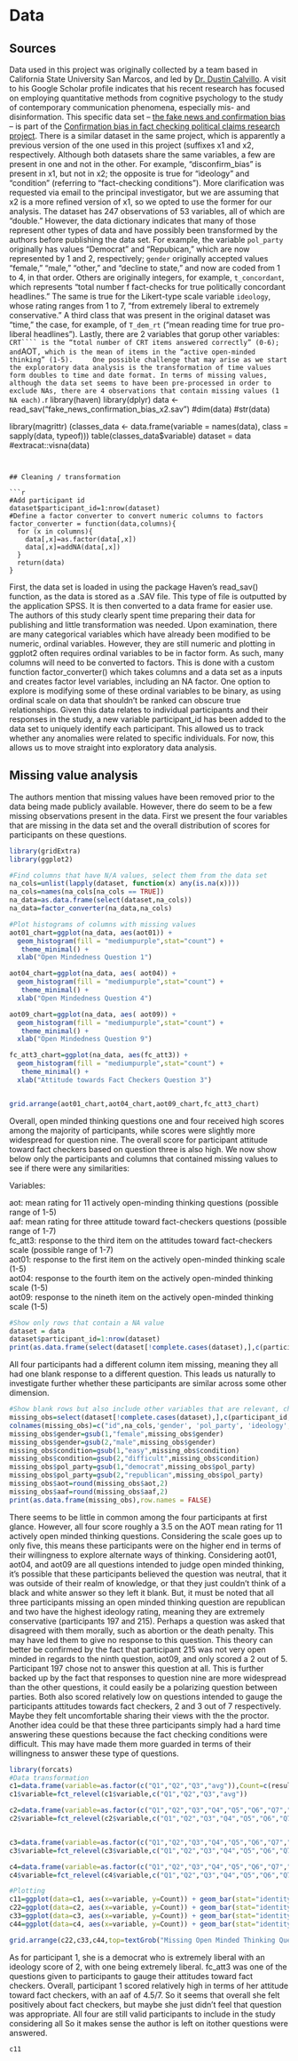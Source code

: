 # Data 

## Sources
Data used in this project was originally collected by a team based in California State University San Marcos, and led by [Dr. Dustin Calvillo](https://scholar.google.com/citations?user=PxQ8_zEAAAAJ&hl=en&oi=ao). A visit to his Google Scholar profile indicates that his recent research has focused on employing quantitative methods from cognitive psychology to the study of contemporary communication phenomena, especially mis- and disinformation.
    This specific data set – [the fake news and confirmation bias](https://osf.io/fqncj) – is part of the [Confirmation bias in fact checking political claims research project](https://osf.io/e6jy4/). There is a similar dataset in the same project, which is apparently a previous version of the one used in this project (suffixes x1 and x2, respectively. Although both datasets share the same variables, a few are present in one and not in the other. For example, “disconfirm_bias” is present in x1, but not in x2; the opposite is true for “ideology” and “condition” (referring to “fact-checking conditions”). More clarification was requested via email to the principal investigator, but we are assuming that x2 is a more refined version of x1, so we opted to use the former for our analysis.
    The dataset has 247 observations of 53 variables, all of which are “double.” However, the data dictionary indicates that many of those represent other types of data and have possibly been transformed by the authors before publishing the data set. For example, the variable ```pol_party``` originally has values “Democrat” and “Repubican,” which are now represented by 1 and 2, respectively; ```gender``` originally accepted values “female,” “male,” “other,” and “decline to state,” and now are coded from 1 to 4, in that order. Others are originally integers, for example, ```t_concordant```, which represents “total number f fact-checks for true politically concordant headlines.” The same is true for the Likert-type scale variable ```ideology```, whose rating ranges from 1 to 7, “from extremely liberal to extremely conservative.” A third class that was present in the original dataset was “time,” the case, for example, of ```T_dem_rt``` (“mean reading time for true pro-liberal headlines”). Lastly, there are 2 variables that gorup other variables: ```CRT```` is the “total number of CRT items answered correctly” (0-6); and ```AOT```, which is the mean of items in the “active open-minded thinking” (1-5).
    One possible challenge that may arise as we start the exploratory data analysis is the transformation of time values form doubles to time and date format. In terms of missing values, although the data set seems to have been pre-processed in order to exclude NAs, there are 4 observations that contain missing values (1 NA each).
```r
library(haven)
library(dplyr)
data <- read_sav("fake_news_confirmation_bias_x2.sav")
#dim(data)
#str(data)

library(magrittr)
(classes_data <- data.frame(variable = names(data),
           class = sapply(data, typeof)))
table(classes_data$variable)
dataset = data
#extracat::visna(data)
```


## Cleaning / transformation

```r
#Add participant id
dataset$participant_id=1:nrow(dataset)
#Define a factor converter to convert numeric columns to factors
factor_converter = function(data,columns){
  for (x in columns){
    data[,x]=as.factor(data[,x])
    data[,x]=addNA(data[,x])
  }
  return(data)
}
```

First, the data set is loaded in using the package Haven's read_sav() function, as the data is stored as a .SAV file. This type of file is outputted by the application SPSS. It is then converted to a data frame for easier use. The authors of this study clearly spent time preparing their data for publishing and little transformation was needed. Upon examination, there are many categorical variables which have already been modified to be numeric, ordinal variables. However, they are still numeric and plotting in ggplot2 often requires ordinal variables to be in factor form. As such, many columns will need to be converted to factors. This is done with a custom function factor_converter() which takes columns and a data set as a inputs and creates factor level variables, including an NA factor. One option to explore is modifying some of these ordinal variables to be binary, as using ordinal scale on data that shouldn't be ranked can obscure true relationships. Given this data relates to individual participants and their responses in the study, a new variable participant_id has been added to the data set to uniquely identify each participant. This allowed us to track whether any anomalies were related to specific individuals. For now, this allows us to move straight into exploratory data analysis. 


## Missing value analysis
The authors mention that missing values have been removed prior to the data being made publicly available. However, there do seem to be a few missing observations present in the data. First we present the four variables that are missing in the data set and the overall distribution of scores for participants on these questions.

```r
library(gridExtra)
library(ggplot2)

#Find columns that have N/A values, select them from the data set
na_cols=unlist(lapply(dataset, function(x) any(is.na(x))))
na_cols=names(na_cols[na_cols == TRUE])
na_data=as.data.frame(select(dataset,na_cols))
na_data=factor_converter(na_data,na_cols)

#Plot histograms of columns with missing values
aot01_chart=ggplot(na_data, aes(aot01)) +
  geom_histogram(fill = "mediumpurple",stat="count") +  
   theme_minimal() +
  xlab("Open Mindedness Question 1")

aot04_chart=ggplot(na_data, aes( aot04)) +
  geom_histogram(fill = "mediumpurple",stat="count") + 
   theme_minimal() +
  xlab("Open Mindedness Question 4")

aot09_chart=ggplot(na_data, aes( aot09)) +
  geom_histogram(fill = "mediumpurple",stat="count") +
   theme_minimal() +
  xlab("Open Mindedness Question 9")

fc_att3_chart=ggplot(na_data, aes(fc_att3)) +
  geom_histogram(fill = "mediumpurple",stat="count") +  
   theme_minimal() +
  xlab("Attitude towards Fact Checkers Question 3")


grid.arrange(aot01_chart,aot04_chart,aot09_chart,fc_att3_chart)
```

Overall, open minded thinking questions one and four received high scores among the majority of participants, while scores were slightly more widespread for question nine. The overall score for participant attitude toward fact checkers based on question three is also high. We now show below only the participants and columns that contained missing values to see if there were any similarities:

Variables:

aot: mean rating for 11 actively open-minding thinking questions (possible range of 1-5)\
aaf: mean rating for three attitude toward fact-checkers questions (possible range of 1-7)\
fc_att3: response to the third item on the attitudes toward fact-checkers scale (possible range of 1-7)\
aot01: response to the first item on the actively open-minded thinking scale (1-5)\
aot04: response to the fourth item on the actively open-minded thinking scale (1-5)\
aot09: response to the nineth item on the actively open-minded thinking scale (1-5)\
```r
#Show only rows that contain a NA value
dataset = data
dataset$participant_id=1:nrow(dataset)
print(as.data.frame(select(dataset[!complete.cases(dataset),],c(participant_id,na_cols))),row.names = FALSE)
```
All four participants had a different column item missing, meaning they all had one blank response to a different question. This leads us naturally to investigate further whether these participants are similar across some other dimension.

```r
#Show blank rows but also include other variables that are relevant, change labels for easy reading and interpretation
missing_obs=select(dataset[!complete.cases(dataset),],c(participant_id,na_cols,'gender', 'pol_party', 'ideology', 'condition','age','AOT','fact_check_att'))
colnames(missing_obs)=c("id",na_cols,'gender', 'pol_party', 'ideology', 'condition','age', 'aot','aaf')
missing_obs$gender=gsub(1,"female",missing_obs$gender)
missing_obs$gender=gsub(2,"male",missing_obs$gender)
missing_obs$condition=gsub(1,"easy",missing_obs$condition)
missing_obs$condition=gsub(2,"difficult",missing_obs$condition)
missing_obs$pol_party=gsub(1,"democrat",missing_obs$pol_party)
missing_obs$pol_party=gsub(2,"republican",missing_obs$pol_party)
missing_obs$aot=round(missing_obs$aot,2)
missing_obs$aaf=round(missing_obs$aaf,2)
print(as.data.frame(missing_obs),row.names = FALSE)
```

There seems to be little in common among the four participants at first glance. However, all four score roughly a 3.5 on the AOT mean rating for 11 actively open minded thinking questions. Considering the scale goes up to only five, this means these participants were on the higher end in terms of their willingness to explore alternate ways of thinking. Considering aot01, aot04, and aot09 are all questions intended to judge open minded thinking, it's possible that these participants believed the question was neutral, that it was outside of their realm of knowledge, or that they just couldn't think of a black and white answer so they left it blank. But, it must be noted that all three participants missing an open minded thinking question are republican and two have the highest ideology rating, meaning they are extremely conservative (participants 197 and 215). Perhaps a question was asked that disagreed with them morally, such as abortion or the death penalty. This may have led them to give no response to this question. This theory can better be confirmed by the fact that participant 215 was not very open minded in regards to the ninth question, aot09, and only scored a 2 out of 5. Participant 197 chose not to answer this question at all. This is further backed up by the fact that responses to question nine are more widespread than the other questions, it could easily be a polarizing question between parties. Both also scored relatively low on questions intended to gauge the participants attitudes towards fact checkers, 2 and 3 out of 7 respectively. Maybe they felt uncomfortable sharing their views with the the proctor. Another idea could be that these three participants simply had a hard time answering these questions because the fact checking conditions were difficult. This may have made them more guarded in terms of their willingness to answer these type of questions. 

```r
library(forcats)
#Data transformation
c1=data.frame(variable=as.factor(c("Q1","Q2","Q3","avg")),Count=c(results$fc_att1[1],results$fc_att2[1],results$fc_att3[1],results$fact_check_att[1]))
c1$variable=fct_relevel(c1$variable,c("Q1","Q2","Q3","avg"))

c2=data.frame(variable=as.factor(c("Q1","Q2","Q3","Q4","Q5","Q6","Q7","Q8","Q9","Q10","Q11","avg")),Count=c(results$aot01[2],results$aot02[2],results$aot03[2],results$aot04[2],results$aot05[2],results$aot06[2],results$aot07[2],results$aot08[2],results$aot09[2],results$aot10[2],results$aot11[2],results$AOT[2]))
c2$variable=fct_relevel(c2$variable,c("Q1","Q2","Q3","Q4","Q5","Q6","Q7","Q8","Q9","Q10","Q11","avg"))


c3=data.frame(variable=as.factor(c("Q1","Q2","Q3","Q4","Q5","Q6","Q7","Q8","Q9","Q10","Q11","avg")),Count=c(results$aot01[3],results$aot02[3],results$aot03[3],results$aot04[3],results$aot05[3],results$aot06[3],results$aot07[3],results$aot08[3],results$aot09[3],results$aot10[3],results$aot11[3],results$AOT[3]))
c3$variable=fct_relevel(c3$variable,c("Q1","Q2","Q3","Q4","Q5","Q6","Q7","Q8","Q9","Q10","Q11","avg"))

c4=data.frame(variable=as.factor(c("Q1","Q2","Q3","Q4","Q5","Q6","Q7","Q8","Q9","Q10","Q11","avg")),Count=c(results$aot01[4],results$aot02[4],results$aot03[4],results$aot04[4],results$aot05[4],results$aot06[4],results$aot07[4],results$aot08[4],results$aot09[4],results$aot10[4],results$aot11[4],results$AOT[4]))
c4$variable=fct_relevel(c4$variable,c("Q1","Q2","Q3","Q4","Q5","Q6","Q7","Q8","Q9","Q10","Q11","avg"))

#Plotting
c11=ggplot(data=c1, aes(x=variable, y=Count)) + geom_bar(stat="identity",fill = "mediumpurple") + xlab("Participant 1") + ylab("Score (1-5)")+theme_minimal() +ggtitle("Attitude Towards Fact Checkers")
c22=ggplot(data=c2, aes(x=variable, y=Count)) + geom_bar(stat="identity",fill = "mediumpurple") + xlab("Participant 197") + ylab("Score (1-5)")+theme_minimal() +ylim(0, 5)
c33=ggplot(data=c3, aes(x=variable, y=Count)) + geom_bar(stat="identity",fill = "mediumpurple") + xlab("Participant 213") + theme_minimal() +ylab("Score (1-5)")
c44=ggplot(data=c4, aes(x=variable, y=Count)) + geom_bar(stat="identity",fill = "mediumpurple") + xlab("Participant 215") + theme_minimal() +ylab("Score (1-5)")

grid.arrange(c22,c33,c44,top=textGrob("Missing Open Minded Thinking Question"))
```


As for participant 1, she is a democrat who is extremely liberal with an ideology score of 2, with one being extremely liberal. fc_att3 was one of the questions given to participants to gauge their attitudes toward fact checkers. Overall, participant 1 scored relatively high in terms of her attitude toward fact checkers, with an aaf of 4.5/7. So it seems that overall she felt positively about fact checkers, but maybe she just didn't feel that question was appropriate. All four are still valid participants to include in the study considering all So it makes sense the author is left on itother questions were answered.

```r
c11
```